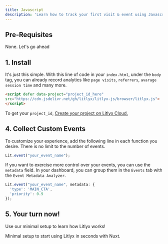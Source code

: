 ```yaml
---
title: Javascript
description: 'Learn how to track your first visit & event using Javascript. Everywhere is supported.'
---
```


## Pre-Requisites

None. Let's go ahead


## 1. Install
It's just this simple. With this line of code in your `index.html`, under the `body` tag, you can already record analytics like `page visits`, `referrers`, `avarage session time` and many more.

```html 
<script defer data-project="project_id_here" 
src="https://cdn.jsdelivr.net/gh/litlyx/litlyx-js/browser/litlyx.js">
</script>
```

To get your `project_id`, [Create your project on Litlyx Cloud.](https://dashboard.litlyx.com)



## 4. Collect Custom Events
To customize your experience, add the following line in each function you desire. There is no limit to the number of events.

```javascript javascript
Lit.event("your_event_name");
```
If you want to exercise more control over your events, you can use the `metadata` field. In your dashboard, you can group them in the `Events` tab with the `Event Metadata Analyzer`.

```javascript javascript
Lit.event("your_event_name", metadata: { 
  'type': 'MAIN_CTA', 
  'priority': 0.9
});
```

## 5. Your turn now!

Use our minimal setup to learn how Litlyx works!

<Card title="Start from Template" icon="code" href="/techs/nuxt">
  Minimal setup to start using Litlyx in seconds with Nuxt.
</Card>